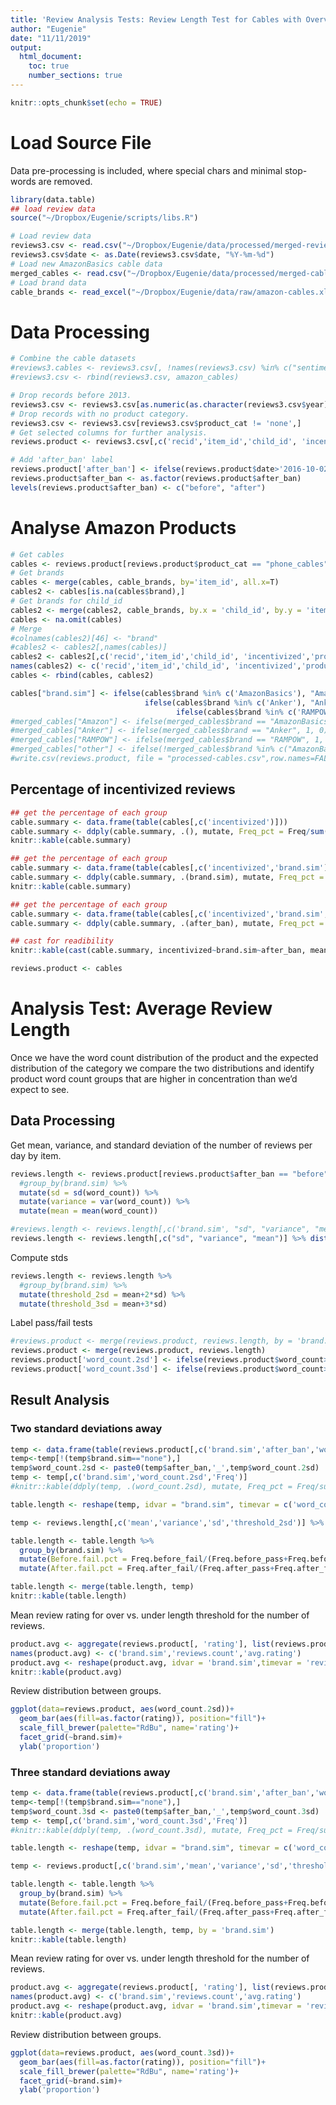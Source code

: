 ```yaml
---
title: 'Review Analysis Tests: Review Length Test for Cables with Overvall Stats'
author: "Eugenie"
date: "11/11/2019"
output: 
  html_document:
    toc: true
    number_sections: true
---
```


```r
knitr::opts_chunk$set(echo = TRUE)
```

# Load Source File

Data pre-processing is included, where special chars and minimal stop-words are removed.
```r
library(data.table)
## load review data
source("~/Dropbox/Eugenie/scripts/libs.R")
```

```r
# Load review data
reviews3.csv <- read.csv("~/Dropbox/Eugenie/data/processed/merged-reviews.csv")
reviews3.csv$date <- as.Date(reviews3.csv$date, "%Y-%m-%d")
# Load new AmazonBasics cable data
merged_cables <- read.csv("~/Dropbox/Eugenie/data/processed/merged-cables.csv")
# Load brand data
cable_brands <- read_excel("~/Dropbox/Eugenie/data/raw/amazon-cables.xlsx")
```


# Data Processing

```r
# Combine the cable datasets
#reviews3.cables <- reviews3.csv[, !names(reviews3.csv) %in% c("sentiment_cat", "positive", "negative", "neutral", "mixed")]
#reviews3.csv <- rbind(reviews3.csv, amazon_cables)
```

```r
# Drop records before 2013.
reviews3.csv <- reviews3.csv[as.numeric(as.character(reviews3.csv$year))>2013,]
# Drop records with no product category.
reviews3.csv <- reviews3.csv[reviews3.csv$product_cat != 'none',]
# Get selected columns for further analysis.
reviews.product <- reviews3.csv[,c('recid','item_id','child_id', 'incentivized','product_cat','rating','word_count','helpful_yes','date','year','month','week')]
```

```r
# Add 'after_ban' label
reviews.product['after_ban'] <- ifelse(reviews.product$date>'2016-10-02',1,0)
reviews.product$after_ban <- as.factor(reviews.product$after_ban)
levels(reviews.product$after_ban) <- c("before", "after")
```

# Analyse Amazon Products
```r
# Get cables
cables <- reviews.product[reviews.product$product_cat == "phone_cables",]
# Get brands
cables <- merge(cables, cable_brands, by='item_id', all.x=T)
cables2 <- cables[is.na(cables$brand),]
# Get brands for child_id
cables2 <- merge(cables2, cable_brands, by.x = 'child_id', by.y = 'item_id')
cables <- na.omit(cables)
# Merge
#colnames(cables2)[46] <- "brand"
#cables2 <- cables2[,names(cables)]
cables2 <- cables2[,c('recid','item_id','child_id', 'incentivized','product_cat','rating','word_count','helpful_yes','date','year','month','week','after_ban','brand.y')]
names(cables2) <- c('recid','item_id','child_id', 'incentivized','product_cat','rating','word_count','helpful_yes','date','year','month','week','after_ban','brand')
cables <- rbind(cables, cables2)
```

```r
cables["brand.sim"] <- ifelse(cables$brand %in% c('AmazonBasics'), "AmazonBasics", 
                              ifelse(cables$brand %in% c('Anker'), "Anker", 
                                     ifelse(cables$brand %in% c('RAMPOW'), "RAMPOW", "other")))
#merged_cables["Amazon"] <- ifelse(merged_cables$brand == "AmazonBasics", 1, 0)
#merged_cables["Anker"] <- ifelse(merged_cables$brand == "Anker", 1, 0)
#merged_cables["RAMPOW"] <- ifelse(merged_cables$brand == "RAMPOW", 1, 0)
#merged_cables["other"] <- ifelse(!merged_cables$brand %in% c("AmazonBasics", "RAMPOW", "Anker"), 1, 0)
#write.csv(reviews.product, file = "processed-cables.csv",row.names=FALSE)
```

## Percentage of incentivized reviews
```r
## get the percentage of each group
cable.summary <- data.frame(table(cables[,c('incentivized')]))
cable.summary <- ddply(cable.summary, .(), mutate, Freq_pct = Freq/sum(Freq)*100)
knitr::kable(cable.summary)
```

```r
## get the percentage of each group
cable.summary <- data.frame(table(cables[,c('incentivized','brand.sim')]))
cable.summary <- ddply(cable.summary, .(brand.sim), mutate, Freq_pct = Freq/sum(Freq)*100)
knitr::kable(cable.summary)
```

```r
## get the percentage of each group
cable.summary <- data.frame(table(cables[,c('incentivized','brand.sim','after_ban')]))
cable.summary <- ddply(cable.summary, .(after_ban), mutate, Freq_pct = Freq/sum(Freq)*100)

## cast for readibility
knitr::kable(cast(cable.summary, incentivized~brand.sim~after_ban, mean, value = 'Freq'))
```

```r
reviews.product <- cables
```

# Analysis Test: Average Review Length
Once we have the word count distribution of the product and the expected distribution of the category we compare the two distributions and identify product word count groups that are higher in concentration than we’d expect to see.

## Data Processing

Get mean, variance, and standard deviation of the number of reviews per day by item.
```r
reviews.length <- reviews.product[reviews.product$after_ban == "before",] %>%
  #group_by(brand.sim) %>%
  mutate(sd = sd(word_count)) %>%
  mutate(variance = var(word_count)) %>%
  mutate(mean = mean(word_count))

#reviews.length <- reviews.length[,c('brand.sim', "sd", "variance", "mean")] %>% distinct()
reviews.length <- reviews.length[,c("sd", "variance", "mean")] %>% distinct()
```

Compute stds
```r
reviews.length <- reviews.length %>%
  #group_by(brand.sim) %>%
  mutate(threshold_2sd = mean+2*sd) %>%
  mutate(threshold_3sd = mean+3*sd)
```

Label pass/fail tests
```r
#reviews.product <- merge(reviews.product, reviews.length, by = 'brand.sim')
reviews.product <- merge(reviews.product, reviews.length)
reviews.product['word_count.2sd'] <- ifelse(reviews.product$word_count>reviews.product$threshold_2sd, 'fail', 'pass')
reviews.product['word_count.3sd'] <- ifelse(reviews.product$word_count>reviews.product$threshold_3sd, 'fail', 'pass')
```


## Result Analysis

### Two standard deviations away

```r
temp <- data.frame(table(reviews.product[,c('brand.sim','after_ban','word_count.2sd')]))
temp<-temp[!(temp$brand.sim=="none"),]
temp$word_count.2sd <- paste0(temp$after_ban,'_',temp$word_count.2sd)
temp <- temp[,c('brand.sim','word_count.2sd','Freq')]
#knitr::kable(ddply(temp, .(word_count.2sd), mutate, Freq_pct = Freq/sum(Freq)*100))
```

```r
table.length <- reshape(temp, idvar = "brand.sim", timevar = c('word_count.2sd'), direction = "wide")

temp <- reviews.length[,c('mean','variance','sd','threshold_2sd')] %>% distinct()

table.length <- table.length %>%
  group_by(brand.sim) %>%
  mutate(Before.fail.pct = Freq.before_fail/(Freq.before_pass+Freq.before_fail)*100) %>%
  mutate(After.fail.pct = Freq.after_fail/(Freq.after_pass+Freq.after_fail)*100)

table.length <- merge(table.length, temp)
knitr::kable(table.length)
```

Mean review rating for over vs. under length threshold for the number of reviews.

```r
product.avg <- aggregate(reviews.product[, 'rating'], list(reviews.product$brand.sim,reviews.product$word_count.2sd), mean)
names(product.avg) <- c('brand.sim','reviews.count','avg.rating')
product.avg <- reshape(product.avg, idvar = 'brand.sim',timevar = 'reviews.count', direction = 'wide')
knitr::kable(product.avg)
```

Review distribution between groups.
```r
ggplot(data=reviews.product, aes(word_count.2sd))+
  geom_bar(aes(fill=as.factor(rating)), position="fill")+
  scale_fill_brewer(palette="RdBu", name='rating')+
  facet_grid(~brand.sim)+
  ylab('proportion')
```


### Three standard deviations away
```r
temp <- data.frame(table(reviews.product[,c('brand.sim','after_ban','word_count.3sd')]))
temp<-temp[!(temp$brand.sim=="none"),]
temp$word_count.3sd <- paste0(temp$after_ban,'_',temp$word_count.3sd)
temp <- temp[,c('brand.sim','word_count.3sd','Freq')]
#knitr::kable(ddply(temp, .(word_count.3sd), mutate, Freq_pct = Freq/sum(Freq)*100))
```

```r
table.length <- reshape(temp, idvar = "brand.sim", timevar = c('word_count.3sd'), direction = "wide")

temp <- reviews.product[,c('brand.sim','mean','variance','sd','threshold_3sd')] %>% distinct()

table.length <- table.length %>%
  group_by(brand.sim) %>%
  mutate(Before.fail.pct = Freq.before_fail/(Freq.before_pass+Freq.before_fail)*100) %>%
  mutate(After.fail.pct = Freq.after_fail/(Freq.after_pass+Freq.after_fail)*100)

table.length <- merge(table.length, temp, by = 'brand.sim')
knitr::kable(table.length)
```

Mean review rating for over vs. under length threshold for the number of reviews.

```r
product.avg <- aggregate(reviews.product[, 'rating'], list(reviews.product$brand.sim,reviews.product$word_count.3sd), mean)
names(product.avg) <- c('brand.sim','reviews.count','avg.rating')
product.avg <- reshape(product.avg, idvar = 'brand.sim',timevar = 'reviews.count', direction = 'wide')
knitr::kable(product.avg)
```

Review distribution between groups.

```r
ggplot(data=reviews.product, aes(word_count.3sd))+
  geom_bar(aes(fill=as.factor(rating)), position="fill")+
  scale_fill_brewer(palette="RdBu", name='rating')+
  facet_grid(~brand.sim)+
  ylab('proportion')
```

